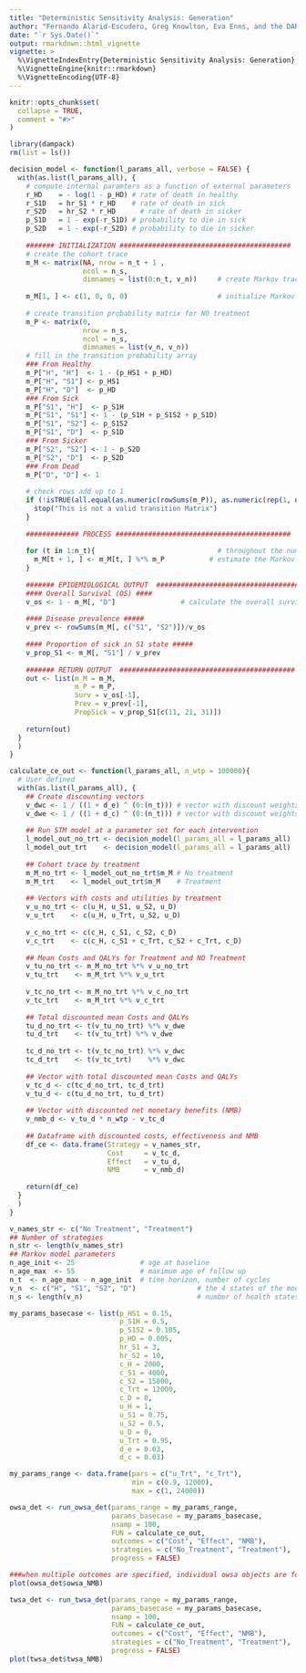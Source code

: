 ```yaml
---
title: "Deterministic Sensitivity Analysis: Generation"
author: "Fernando Alarid-Escudero, Greg Knowlton, Eva Enns, and the DARTH Team"
date: "`r Sys.Date()`"
output: rmarkdown::html_vignette
vignette: >
  %\VignetteIndexEntry{Deterministic Sensitivity Analysis: Generation}
  %\VignetteEngine{knitr::rmarkdown}
  %\VignetteEncoding{UTF-8}
---
```


```r
knitr::opts_chunk$set(
  collapse = TRUE,
  comment = "#>"
)
```

```r
library(dampack)
rm(list = ls())

decision_model <- function(l_params_all, verbose = FALSE) {
  with(as.list(l_params_all), {
    # compute internal paramters as a function of external parameters
    r_HD    = - log(1 - p_HD) # rate of death in healthy
    r_S1D   = hr_S1 * r_HD 	  # rate of death in sick
    r_S2D   = hr_S2 * r_HD  	# rate of death in sicker
    p_S1D   = 1 - exp(-r_S1D) # probability to die in sick
    p_S2D   = 1 - exp(-r_S2D) # probability to die in sicker
    
    ####### INITIALIZATION ##########################################
    # create the cohort trace
    m_M <- matrix(NA, nrow = n_t + 1 , 
                  ncol = n_s,
                  dimnames = list(0:n_t, v_n))     # create Markov trace (n_t + 1 because R doesn't understand  Cycle 0)
    
    m_M[1, ] <- c(1, 0, 0, 0)                      # initialize Markov trace
    
    # create transition probability matrix for NO treatment
    m_P <- matrix(0,
                  nrow = n_s, 
                  ncol = n_s,
                  dimnames = list(v_n, v_n))
    # fill in the transition probability array
    ### From Healthy
    m_P["H", "H"]  <- 1 - (p_HS1 + p_HD)
    m_P["H", "S1"] <- p_HS1
    m_P["H", "D"]  <- p_HD
    ### From Sick
    m_P["S1", "H"]  <- p_S1H
    m_P["S1", "S1"] <- 1 - (p_S1H + p_S1S2 + p_S1D)
    m_P["S1", "S2"] <- p_S1S2
    m_P["S1", "D"]  <- p_S1D
    ### From Sicker
    m_P["S2", "S2"] <- 1 - p_S2D
    m_P["S2", "D"]  <- p_S2D
    ### From Dead
    m_P["D", "D"] <- 1
    
    # check rows add up to 1
    if (!isTRUE(all.equal(as.numeric(rowSums(m_P)), as.numeric(rep(1, n_s))))) {
      stop("This is not a valid transition Matrix")
    }
    
    ############# PROCESS ###########################################
    
    for (t in 1:n_t){                              # throughout the number of cycles
      m_M[t + 1, ] <- m_M[t, ] %*% m_P           # estimate the Markov trace for cycle the next cycle (t + 1)
    }
    
    ####### EPIDEMIOLOGICAL OUTPUT  ###########################################
    #### Overall Survival (OS) ####
    v_os <- 1 - m_M[, "D"]                # calculate the overall survival (OS) probability for no treatment
    
    #### Disease prevalence #####
    v_prev <- rowSums(m_M[, c("S1", "S2")])/v_os
    
    #### Proportion of sick in S1 state #####
    v_prop_S1 <- m_M[, "S1"] / v_prev
    
    ####### RETURN OUTPUT  ###########################################
    out <- list(m_M = m_M,
                m_P = m_P,
                Surv = v_os[-1],
                Prev = v_prev[-1],
                PropSick = v_prop_S1[c(11, 21, 31)])
    
    return(out)
  }
  )
}

calculate_ce_out <- function(l_params_all, n_wtp = 100000){
  # User defined
  with(as.list(l_params_all), {
    ## Create discounting vectors
    v_dwc <- 1 / ((1 + d_e) ^ (0:(n_t))) # vector with discount weights for costs
    v_dwe <- 1 / ((1 + d_c) ^ (0:(n_t))) # vector with discount weights for QALYs
    
    ## Run STM model at a parameter set for each intervention
    l_model_out_no_trt <- decision_model(l_params_all = l_params_all)
    l_model_out_trt    <- decision_model(l_params_all = l_params_all)
    
    ## Cohort trace by treatment
    m_M_no_trt <- l_model_out_no_trt$m_M # No treatment
    m_M_trt    <- l_model_out_trt$m_M    # Treatment
    
    ## Vectors with costs and utilities by treatment
    v_u_no_trt <- c(u_H, u_S1, u_S2, u_D)
    v_u_trt    <- c(u_H, u_Trt, u_S2, u_D)
    
    v_c_no_trt <- c(c_H, c_S1, c_S2, c_D)
    v_c_trt    <- c(c_H, c_S1 + c_Trt, c_S2 + c_Trt, c_D)
    
    ## Mean Costs and QALYs for Treatment and NO Treatment
    v_tu_no_trt <- m_M_no_trt %*% v_u_no_trt
    v_tu_trt    <- m_M_trt %*% v_u_trt
    
    v_tc_no_trt <- m_M_no_trt %*% v_c_no_trt
    v_tc_trt    <- m_M_trt %*% v_c_trt
    
    ## Total discounted mean Costs and QALYs
    tu_d_no_trt <- t(v_tu_no_trt) %*% v_dwe 
    tu_d_trt    <- t(v_tu_trt) %*% v_dwe
    
    tc_d_no_trt <- t(v_tc_no_trt) %*% v_dwc
    tc_d_trt    <- t(v_tc_trt)    %*% v_dwc
    
    ## Vector with total discounted mean Costs and QALYs
    v_tc_d <- c(tc_d_no_trt, tc_d_trt)
    v_tu_d <- c(tu_d_no_trt, tu_d_trt)
    
    ## Vector with discounted net monetary benefits (NMB)
    v_nmb_d <- v_tu_d * n_wtp - v_tc_d
    
    ## Dataframe with discounted costs, effectiveness and NMB
    df_ce <- data.frame(Strategy = v_names_str,
                        Cost     = v_tc_d,
                        Effect   = v_tu_d,
                        NMB      = v_nmb_d)
    
    return(df_ce)
  }
  )
}

v_names_str <- c("No Treatment", "Treatment")  
## Number of strategies
n_str <- length(v_names_str)
## Markov model parameters
n_age_init <- 25                # age at baseline
n_age_max  <- 55                # maximum age of follow up
n_t  <- n_age_max - n_age_init  # time horizon, number of cycles
v_n  <- c("H", "S1", "S2", "D")               # the 4 states of the model: Healthy (H), Sick (S1), Sicker (S2), Dead (D)
n_s <- length(v_n)                            # number of health states 

my_params_basecase <- list(p_HS1 = 0.15,
                           p_S1H = 0.5,
                           p_S1S2 = 0.105,
                           p_HD = 0.005, 
                           hr_S1 = 3, 
                           hr_S2 = 10, 
                           c_H = 2000,
                           c_S1 = 4000,
                           c_S2 = 15000, 
                           c_Trt = 12000,
                           c_D = 0,
                           u_H = 1,
                           u_S1 = 0.75,
                           u_S2 = 0.5,
                           u_D = 0,
                           u_Trt = 0.95,
                           d_e = 0.03,
                           d_c = 0.03)

my_params_range <- data.frame(pars = c("u_Trt", "c_Trt"),
                              min = c(0.9, 12000),
                              max = c(1, 24000))

owsa_det <- run_owsa_det(params_range = my_params_range,
                         params_basecase = my_params_basecase,
                         nsamp = 100,
                         FUN = calculate_ce_out,
                         outcomes = c("Cost", "Effect", "NMB"),
                         strategies = c("No_Treatment", "Treatment"),
                         progress = FALSE)

###when multiple outcomes are specified, individual owsa objects are found within the list output of run_owsa_det
plot(owsa_det$owsa_NMB)

twsa_det <- run_twsa_det(params_range = my_params_range,
                         params_basecase = my_params_basecase,
                         nsamp = 100,
                         FUN = calculate_ce_out,
                         outcomes = c("Cost", "Effect", "NMB"),
                         strategies = c("No_Treatment", "Treatment"), 
                         progress = FALSE)
plot(twsa_det$twsa_NMB)
```
